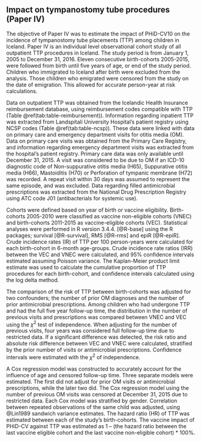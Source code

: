 ## Impact on tympanostomy tube procedures (Paper IV){#paper4}

The objective of Paper IV was to estimate the impact of PHiD-CV10 on the incidence of tympanostomy tube placements (TTP) among children in Iceland. 
Paper IV is an individual level observational cohort study of all outpatient TTP procedures in Iceland. 
The study period is from January 1, 2005 to December 31, 2016.
Eleven consecutive birth-cohorts 2005-2015, were followed from birth until five years of age, or end of the study period.
Children who immigrated to Iceland after birth were excluded from the analysis.
Those children who emigrated were censored from the study on the date of emigration. 
This allowed for accurate person-year at risk calculations.

Data on outpatient TTP was obtained from the Icelandic Health Insurance reimbursement database, using reimbursement codes compatible with TTP (Table \@ref(tab:table-reimbursement)).
Information regarding inpatient TTP was extracted from Landspitali University Hospital's patient registry using NCSP codes (Table \@ref(tab:table-ncsp)).
These data were linked with data on primary care and emergency department visits for otitis media (OM). 
Data on primary care visits was obtained from the Primary Care Registry, and information regarding emergency department visits was extracted from the hospital's patient registry. 
Primary care data was only available until December 31, 2015.
A visit was considered to be due to OM if an ICD-10 diagnostic code of Non-suppurative otitis media (H65), Suppurative otitis media (H66), Mastoiditis (H70) or Perforation of tympanic membrane (H72) was recorded.
A repeat visit within 30 days was assumed to represent the same episode, and was excluded.
Data regarding filled antimicrobial prescriptions was extracted from the National Drug Prescription Registry using ATC code J01 (antibacterials for systemic use). 

Cohorts were defined based on year of birth or vaccine eligibility.
Birth-cohorts 2005-2010 were classified as vaccine non-eligible cohorts (VNEC) and birth-cohorts 2011-2015 as vaccine-eligible cohorts (VEC).
Statistical analyses were performed in R version 3.4.4. [@R-base] using the R packages; survival [@R-survival], RMS [@R-rms] and epiR [@R-epiR].
Crude incidence rates (IR) of TTP per 100 person-years were calculated for each birth-cohort in 6-month age-groups.
Crude incidence rate ratios (IRR) between the VEC and VNEC were calculated, and 95% confidence intervals estimated assuming Poisson variance.
The Kaplan-Meier product limit estimate was used to calculate the cumulative proportion of TTP procedures for each birth-cohort, and confidence intervals calculated using the log delta method.

The comparison of the risk of TTP between birth-cohorts was adjusted for two confounders; the number of prior OM diagnoses and the number of prior antimicrobial prescriptions.
Among children who had undergone TTP and had the full five year follow-up time, the distribution in the number of previous visits and prescriptions was compared between VNEC and VEC using the $\chi^2$ test of independence.
When adjusting for the number of previous visits, four years was considered full follow-up time due to restricted data.
If a significant difference was detected, the risk ratio and absolute risk difference between VEC and VNEC were calculated, stratified by the prior number of visits or antimicrobial prescriptions. 
Confidence intervals were estimated with the $\chi^2$ of independence.

A Cox regression model was constructed to accurately account for the influence of age and censored follow-up time. 
Three separate models were estimated.
The first did not adjust for prior OM visits or antimicrobial prescriptions, while the later two did.
The Cox regression model using the number of previous OM visits was censored at December 31, 2015 due to restricted data.
Each Cox model was stratified by gender. 
Correlation between repeated observations of the same child was adjusted, using @Lin1989 sandwich variance estimates.
The hazard ratio (HR) of TTP was estimated between each of the study’s birth-cohorts. 
The vaccine impact of PHiD-CV against TTP was estimated as 1 – (the hazard ratio between the last vaccine eligible cohort and the last vaccine non-eligible cohort) * 100%.

